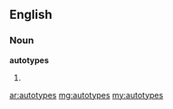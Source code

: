 ==English==

===Noun===
'''autotypes'''

# {{plural of|[[autotype]]}}

[[ar:autotypes]]
[[mg:autotypes]]
[[my:autotypes]]